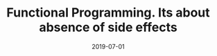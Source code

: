 ---
date: "2019-07-01"
title: "Functional Programming. Its about absence of side effects"
categories:
  - JavaScript
---
